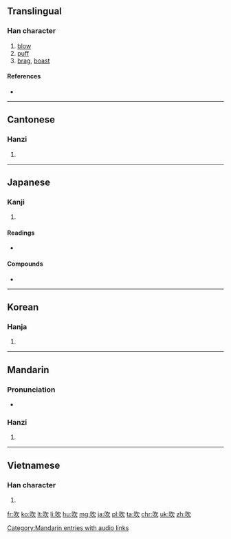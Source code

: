 {{also|欥}}
==Translingual==

===Han character===
{{Han char|rn=30|rad=口|as=04|sn=7|four=6708<sub>2</sub>|canj=口弓人 (RNO)|ids=⿰[[口]][[欠]]}}

# [[blow]]
# [[puff]]
# [[brag]], [[boast]]

====References====
* {{Han ref|kx=0179.130|dkj=03373|dj=0397.070|hdz=10593.030|uh=5439|ud=21561|bh=A76A|bd=42858}}

----

==Cantonese==

===Hanzi===
{{yue-hanzi|jyut=ceoi1|y=cheui1}}

# {{defn|lang=yue|sort=口04}}

----

==Japanese==

===Kanji===
{{ja-kanji|grade=c|rs=口04}}

# {{defn|lang=ja|sort=口04}}

====Readings====
* {{ja-readings|on=[[すい]] (sui)|kun=[[ふく]] (fuku)}}

====Compounds====
* {{term|吹禅||blowing meditation|tr=[[すいぜん]], [[suizen]]|sc=Jpan|lang=ja}}

----

==Korean==

===Hanja===
{{ko-hanja|hangeul=취|rv=chwi|mr=ch'wi}}

# {{defn|lang=ko|sort=口04}}

----

==Mandarin==

===Pronunciation===
* {{audio|zh-chuī.ogg|audio|lang=cmn}}

===Hanzi===
{{cmn-hanzi|pin=[[chuī]] ([[chui1]])|wg=ch'ui<sup>1</sup>}}

# {{defn|lang=cmn|sort=口04}}

[[Category:Mandarin entries with audio links]]

----

==Vietnamese==

===Han character===
{{vi-hantu|[[xuy]], [[xi]], [[xơi]], [[xoe]], [[xôi]], [[xuê]], [[xuý]], [[xùi]], [[xì]], [[xỉ]], [[xua]], [[xuề]], [[xuế]], [[xuể]], [[xui]], [[xủi]], [[xuôi]]|rs=口04}}

# {{defn|lang=vi|sort=口04}}

[[fr:吹]]
[[ko:吹]]
[[lt:吹]]
[[li:吹]]
[[hu:吹]]
[[mg:吹]]
[[ja:吹]]
[[pl:吹]]
[[ta:吹]]
[[chr:吹]]
[[uk:吹]]
[[zh:吹]]